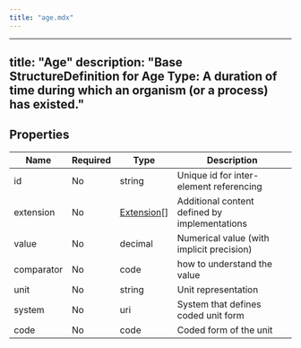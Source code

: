```yaml
---
title: "age.mdx"
---
```


---
title: "Age"
description: "Base StructureDefinition for Age Type: A duration of time during which an organism (or a process) has existed."
---

## Properties

| Name       | Required | Type                                                  | Description                                   |
| ---------- | -------- | ----------------------------------------------------- | --------------------------------------------- |
| id         | No       | string                                                | Unique id for inter-element referencing       |
| extension  | No       | [Extension](/medical-api/fhir/data-types/extension)[] | Additional content defined by implementations |
| value      | No       | decimal                                               | Numerical value (with implicit precision)     |
| comparator | No       | code                                                  | how to understand the value                   |
| unit       | No       | string                                                | Unit representation                           |
| system     | No       | uri                                                   | System that defines coded unit form           |
| code       | No       | code                                                  | Coded form of the unit                        |
